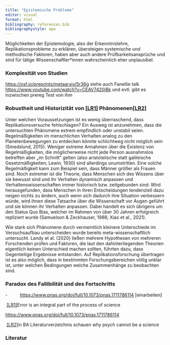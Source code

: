 ```yaml
---
title: "Epistemische Probleme"
editor: visual
format: html
bibliography: references.bib
bibliographystyle: apa
---
```


Möglichkeiten der Epistemologie, also der Erkenntnislehre, Replikationsprobleme zu erklären, übersteigen systemische und methodische Faktoren, haben aber auch andere Prüfbarkeitsansprüche und sind für tätige Wissenschaftler\*innen wahrscheinlich eher unplausibel.

### Komplexität von Studien

<https://osf.io/preprints/metaarxiv/5r36g> siehe auch Fanellie talk <https://www.youtube.com/watch?v=CEAV7420jBk> und evtl. gibt es inzwischen prereg Test von ihm

### Robustheit und Historizität von [\[LR1\]](#_msocom_1) Phänomenen[\[LR2\]](#_msocom_2) 

Unter welchen Voraussetzungen ist es wenig überraschend, dass Replikationsversuche fehlschlagen? Ein Ausweg ist anzunehmen, dass die untersuchten Phänomene extrem empfindlich oder unstabil seien. Regelmäßigkeiten im menschlichen Verhalten analog zu den Planetenbewegungen zu entdecken könnte schlichtweg nicht möglich sein (Smedslund, 2015). Weniger extreme Annahmen über die Existenz von Regelmäßigkeiten, die möglicherweise nicht jede Person ausnahmslos betreffen aber „im Schnitt" gelten (also aristotelische statt galileische Gesetzmäßigkeiten; Lewin, 1930) sind allerdings unumstritten. Eine solche Regelmäßigkeit kann zum Beispiel sein, dass Männer größer als Frauen sind. Noch extremer ist die Theorie, dass Menschen sich des Wissens über sie bewusst sind und ihr Verhalten dynamisch anpassen und Verhaltenswissenschaften immer historisch bzw. zeitgebunden sind: Wird herausgefunden, dass Menschen in ihren Entscheidungen tendenziell dazu neigen nichts zu ändern, auch wenn sich dadurch ihre Situation verbessern würde, wird ihnen diese Tatsache über die Wissenschaft vor Augen geführt und sie können ihr Verhalten anpassen. Dabei handelt es sich übrigens um den Status Quo Bias, welcher im Rahmen von über 30 Jahren erfolgreich repliziert wurde (Samuelson & Zeckhauser, 1988; Xiao et al., 2021).

Wie stark sich Phänomene durch vermeintlich kleinere Unterschiede im Versuchsaufbau unterscheiden wurde bereits meta-wissenschaftlich untersucht. Landy et al. (2020) ließen mehrere Hypothesen von mehreren Forschenden prüfen und Faktoren, die laut den dahinterliegenden Theorien eigentlich keinen Unterschied machen sollten, führten dazu, dass Gegenteilige Ergebnisse entstanden. Auf Replikationsforschung übertragen ist es also möglich, dass in bestimmten Forschungsbereichen völlig unklar ist, unter welchen Bedingungen welche Zusammenhänge zu beobachten sind.

### Paradox des Fallibilität und des Fortschritts

-          <https://www.pnas.org/doi/full/10.1073/pnas.1711786114> \[einarbeiten\]

 [\[LR1\]](#_msoanchor_1)Error is an integral part of the process of science

<https://www.pnas.org/doi/full/10.1073/pnas.1711786114>

 [\[LR2\]](#_msoanchor_2)in BA Literaturverzeichnis schauen why psych cannot be a science

### Literatur
